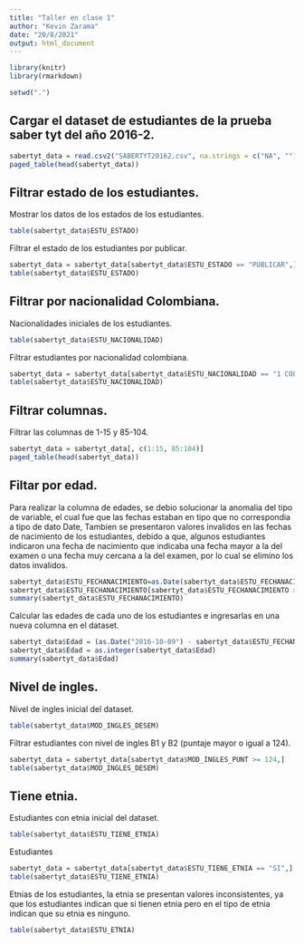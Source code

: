 ```yaml
---
title: "Taller en clase 1"
author: "Kevin Zarama"
date: "20/8/2021"
output: html_document
---
```


```r
library(knitr)
library(rmarkdown)

setwd(".")
```

## Cargar el dataset de estudiantes de la prueba saber tyt del año 2016-2.

```r
sabertyt_data = read.csv2("SABERTYT20162.csv", na.strings = c("NA", ""))
paged_table(head(sabertyt_data))
```

## Filtrar estado de los estudiantes.
Mostrar los datos de los estados de los estudiantes.
```r
table(sabertyt_data$ESTU_ESTADO)
```

Filtrar el estado de los estudiantes por publicar.
```r
sabertyt_data = sabertyt_data[sabertyt_data$ESTU_ESTADO == "PUBLICAR",]
table(sabertyt_data$ESTU_ESTADO)
```

## Filtrar por nacionalidad Colombiana.
Nacionalidades iniciales de los estudiantes.
```r
table(sabertyt_data$ESTU_NACIONALIDAD)
```

Filtrar estudiantes por nacionalidad colombiana.
```r
sabertyt_data = sabertyt_data[sabertyt_data$ESTU_NACIONALIDAD == "1 COLOMBIA",]
table(sabertyt_data$ESTU_NACIONALIDAD)
```

## Filtrar columnas.
Filtrar las columnas de 1-15 y 85-104.
```r
sabertyt_data = sabertyt_data[, c(1:15, 85:104)]
paged_table(head(sabertyt_data))
```

## Filtar por edad.
Para realizar la columna de edades, se debio solucionar la anomalia del tipo de variable, el cual fue que las fechas estaban en tipo que no correspondia a tipo de dato Date, Tambien se presentaron valores invalidos en las fechas de nacimiento de los estudiantes, debido a que, algunos estudiantes indicaron una fecha de nacimiento que indicaba una fecha mayor a la del examen o una fecha muy cercana a la del examen, por lo cual se elimino los datos invalidos.
```r
sabertyt_data$ESTU_FECHANACIMIENTO=as.Date(sabertyt_data$ESTU_FECHANACIMIENTO, format = "%d/%m/%Y")
sabertyt_data$ESTU_FECHANACIMIENTO[sabertyt_data$ESTU_FECHANACIMIENTO > as.Date("2002-01-01")] = NA
summary(sabertyt_data$ESTU_FECHANACIMIENTO)
```

Calcular las edades de cada uno de los estudiantes e ingresarlas en una nueva columna en el dataset.
```r
sabertyt_data$Edad = (as.Date("2016-10-09") - sabertyt_data$ESTU_FECHANACIMIENTO)/365.25
sabertyt_data$Edad = as.integer(sabertyt_data$Edad)
summary(sabertyt_data$Edad)
```

## Nivel de ingles.
Nivel de ingles inicial del dataset.
```r
table(sabertyt_data$MOD_INGLES_DESEM)
```

Filtrar estudiantes con nivel de ingles B1 y B2 (puntaje mayor o igual a 124).
```r
sabertyt_data = sabertyt_data[sabertyt_data$MOD_INGLES_PUNT >= 124,]
table(sabertyt_data$MOD_INGLES_DESEM)
```

## Tiene etnia.
Estudiantes con etnia inicial del dataset.
```r
table(sabertyt_data$ESTU_TIENE_ETNIA)
```

Estudiantes 
```r
sabertyt_data = sabertyt_data[sabertyt_data$ESTU_TIENE_ETNIA == "SI",]
table(sabertyt_data$ESTU_TIENE_ETNIA)
```

Etnias de los estudiantes, la etnia se presentan valores inconsistentes, ya que los estudiantes indican que si tienen etnia pero en el tipo de etnia indican que su etnia es ninguno.
```r
table(sabertyt_data$ESTU_ETNIA)
```















